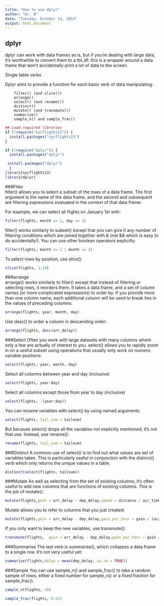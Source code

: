 ```yaml
---
title: "How to use dplyr"
author: "Dr. B"
date: "Tuesday, October 14, 2014"
output: html_document
---
```

dplyr
-----
dplyr can work with data frames as is, but if you're dealing with large data, it's worthwhile to convert them to a tbl_df: this is a wrapper around a data frame that won't accidentally print a lot of data to the screen.

Single table verbs

Dplyr aims to provide a function for each basic verb of data manipulating:

        filter() (and slice())
        arrange()
        select() (and rename())
        distinct()
        mutate() (and transmute())
        summarise()
        sample_n() and sample_frac()
```r
## Load required libraries
if (!require("nycflights13")) {
  install.packages("nycflights13")
}

if (!require("dplyr")) {
  install.packages("dplyr")

 install.packages("dplyr") 
  }
library(nycflights13)
library(dplyr)
```

###Fliter  
filter() allows you to select a subset of the rows of a data frame. The first argument is the name of the data frame, and the second and subsequent are filtering expressions evaluated in the context of that data frame:

For example, we can select all flights on January 1st with:
```r
filter(flights, month == 1, day == 1)
```

filter() works similarly to subset() except that you can give it any number of filtering conditions which are joined together with & (not && which is easy to do accidentally!). You can use other boolean operators explicitly:
```r
filter(flights, month == 1 | month == 2)
```

To select rows by position, use slice():
```r
slice(flights, 1:10)
```

###arrange  
arrange() works similarly to filter() except that instead of filtering or selecting rows, it reorders them. It takes a data frame, and a set of column names (or more complicated expressions) to order by. If you provide more than one column name, each additional column will be used to break ties in the values of preceding columns:
```r
arrange(flights, year, month, day)
```

Use desc() to order a column in descending order:
```r
arrange(flights, desc(arr_delay))
```

###Select
Often you work with large datasets with many columns where only a few are actually of interest to you. select() allows you to rapidly zoom in on a useful subset using operations that usually only work on numeric variable positions:
```r
select(flights, year, month, day)
```

Select all columns between year and day (inclusive)
```r
select(flights, year:day)
```

Select all columns except those from year to day (inclusive)
```r
select(flights, -(year:day))
```

You can rename variables with select() by using named arguments:
```r
select(flights, tail_num = tailnum)
```

But because select() drops all the variables not explicitly mentioned, it's not that use. Instead, use rename():
```r
rename(flights, tail_num = tailnum)
```

###Distinct
A common use of select() is to find out what values are set of variables takes. This is particularly useful in conjunction with the distinct() verb which only returns the unique values in a table.
```r
distinct(select(flights, tailnum))
```

###Mutate
As well as selecting from the set of existing columns, it's often useful to add new columns that are functions of existing columns. This is the job of mutate():
```r
mutate(flights,gain = arr_delay - dep_delay,speed = distance / air_time * 60)
```

Mutate allows you to refer to columns that you just created:
```r
mutate(flights,gain = arr_delay - dep_delay,gain_per_hour = gain / (air_time / 60))
```

If you only want to keep the new variables, use transmute():
```r
transmute(flights,  gain = arr_delay - dep_delay,gain_per_hour = gain / (air_time / 60))
```

###Summarise
The last verb is summarise(), which collapses a data frame to a single row. It's not very useful yet:
```r
summarise(flights,delay = mean(dep_delay, na.rm = TRUE))
```

###Sample
You can use sample_n() and sample_frac() to take a random sample of rows, either a fixed number for sample_n() or a fixed fraction for sample_frac().
```r
sample_n(flights, 10)
```


```r
sample_frac(flights, 0.01)
```


```r

```


```r

```


```r

```


```r

```
